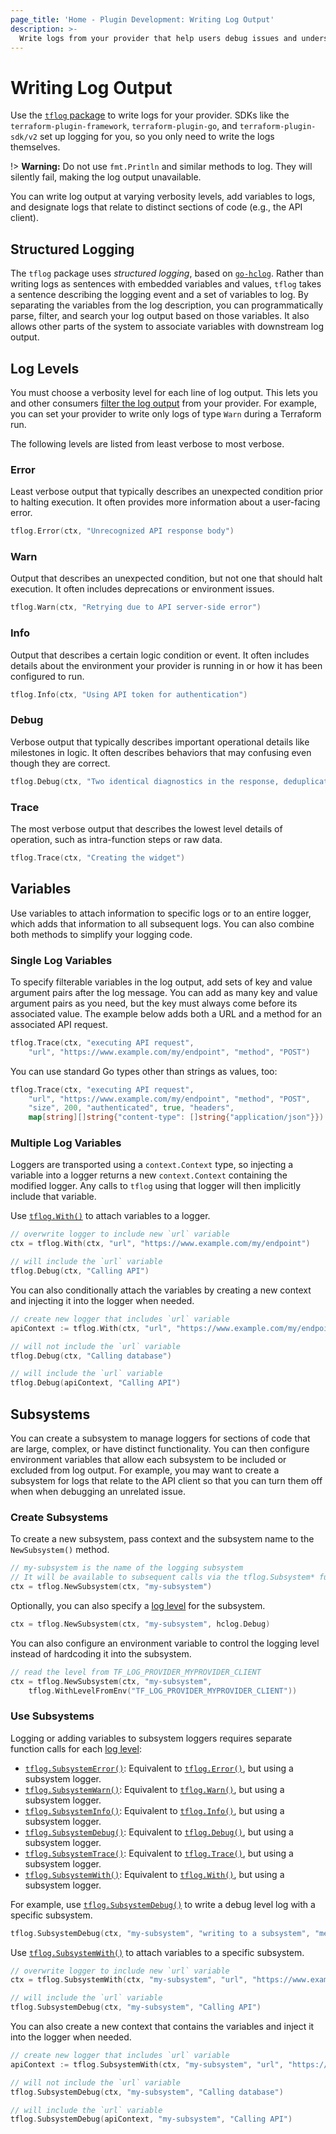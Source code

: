 ```yaml
---
page_title: 'Home - Plugin Development: Writing Log Output'
description: >-
  Write logs from your provider that help users debug issues and understand operations.
---
```


# Writing Log Output

Use the [`tflog` package](https://pkg.go.dev/github.com/hashicorp/terraform-plugin-log/tflog) to write logs for your provider. SDKs like the `terraform-plugin-framework`, `terraform-plugin-go`, and `terraform-plugin-sdk/v2` set up logging for you, so you only need to write the logs themselves.

!> **Warning:** Do not use `fmt.Println` and similar methods to log. They will silently fail, making the log output unavailable.

You can write log output at varying verbosity levels, add variables to logs, and designate logs that relate to distinct sections of code (e.g., the API client).

## Structured Logging

The `tflog` package uses _structured logging_, based on [`go-hclog`](https://pkg.go.dev/github.com/hashicorp/go-hclog). Rather than writing logs as sentences with embedded variables and values, `tflog` takes a sentence describing the logging event and a set of variables to log. By separating the variables from the log description, you can programmatically parse, filter, and search your log output based on those variables. It also allows other parts of the system to associate variables with downstream log output.

## Log Levels

You must choose a verbosity level for each line of log output. This lets you and other consumers [filter the log output](/plugin/log/filtering) from your provider. For example, you can set your provider to write only logs of type `Warn` during a Terraform run.

The following levels are listed from least verbose to most verbose.

### Error

Least verbose output that typically describes an unexpected condition prior to halting execution. It often provides more information about a user-facing error.

```go
tflog.Error(ctx, "Unrecognized API response body")
```

### Warn

Output that describes an unexpected condition, but not one that should halt execution. It often includes deprecations or environment issues.

```go
tflog.Warn(ctx, "Retrying due to API server-side error")
```

### Info

Output that describes a certain logic condition or event. It often includes details about the environment your provider is running in or how it has been configured to run.

```go
tflog.Info(ctx, "Using API token for authentication")
```

### Debug

Verbose output that typically describes important operational details like milestones in logic. It often describes behaviors that may confusing even though they are correct.

```go
tflog.Debug(ctx, "Two identical diagnostics in the response, deduplicating down to one")
```

### Trace

The most verbose output that describes the lowest level details of operation, such as intra-function steps or raw data.

```go
tflog.Trace(ctx, "Creating the widget")
```

## Variables

Use variables to attach information to specific logs or to an entire logger, which adds that information to all subsequent logs. You can also combine both methods to simplify your logging code.

### Single Log Variables

To specify filterable variables in the log output, add sets of key and value argument pairs after the log message. You can add as many key and value argument pairs as you need, but the key must always come before its associated value. The example below adds both a URL and a method for an associated API request.

```go
tflog.Trace(ctx, "executing API request",
    "url", "https://www.example.com/my/endpoint", "method", "POST")
```

You can use standard Go types other than strings as values, too:

```go
tflog.Trace(ctx, "executing API request",
    "url", "https://www.example.com/my/endpoint", "method", "POST",
    "size", 200, "authenticated", true, "headers",
    map[string][]string{"content-type": []string{"application/json"}})
```

### Multiple Log Variables

Loggers are transported using a `context.Context` type, so injecting a variable into a logger returns a new `context.Context` containing the modified logger. Any calls to `tflog` using that logger will then implicitly include that variable.

Use [`tflog.With()`](https://pkg.go.dev/github.com/hashicorp/terraform-plugin-log/tflog#With) to attach variables to a logger.

```go
// overwrite logger to include new `url` variable
ctx = tflog.With(ctx, "url", "https://www.example.com/my/endpoint")

// will include the `url` variable
tflog.Debug(ctx, "Calling API")
```

You can also conditionally attach the variables by creating a new context and injecting it into the logger when needed.

```go
// create new logger that includes `url` variable
apiContext := tflog.With(ctx, "url", "https://www.example.com/my/endpoint")

// will not include the `url` variable
tflog.Debug(ctx, "Calling database")

// will include the `url` variable
tflog.Debug(apiContext, "Calling API")
```

## Subsystems

You can create a subsystem to manage loggers for sections of code that are large, complex, or have distinct functionality. You can then configure environment variables that allow each subsystem to be included or excluded from log output. For example, you may want to create a subsystem for logs that relate to the API client so that you can turn them off when when debugging an unrelated issue.

### Create Subsystems

To create a new subsystem, pass context and the subsystem name to the `NewSubsystem()` method.

```go
// my-subsystem is the name of the logging subsystem
// It will be available to subsequent calls via the tflog.Subsystem* functions.
ctx = tflog.NewSubsystem(ctx, "my-subsystem")
```

Optionally, you can also specify a [log level](#log-levels) for the subsystem.

```go
ctx = tflog.NewSubsystem(ctx, "my-subsystem", hclog.Debug)
```

You can also configure an environment variable to control the logging level instead of hardcoding it into the subsystem.

```go
// read the level from TF_LOG_PROVIDER_MYPROVIDER_CLIENT
ctx = tflog.NewSubsystem(ctx, "my-subsystem",
    tflog.WithLevelFromEnv("TF_LOG_PROVIDER_MYPROVIDER_CLIENT"))
```

### Use Subsystems

Logging or adding variables to subsystem loggers requires separate function calls for each [log level](#log-levels):

* [`tflog.SubsystemError()`](https://pkg.go.dev/github.com/hashicorp/terraform-plugin-log/tflog#SubsystemError): Equivalent to [`tflog.Error()`](https://pkg.go.dev/github.com/hashicorp/terraform-plugin-log/tflog#Error), but using a subsystem logger.
* [`tflog.SubsystemWarn()`](https://pkg.go.dev/github.com/hashicorp/terraform-plugin-log/tflog#SubsystemWarn): Equivalent to [`tflog.Warn()`](https://pkg.go.dev/github.com/hashicorp/terraform-plugin-log/tflog#Warn), but using a subsystem logger.
* [`tflog.SubsystemInfo()`](https://pkg.go.dev/github.com/hashicorp/terraform-plugin-log/tflog#SubsystemInfo): Equivalent to [`tflog.Info()`](https://pkg.go.dev/github.com/hashicorp/terraform-plugin-log/tflog#Info), but using a subsystem logger.
* [`tflog.SubsystemDebug()`](https://pkg.go.dev/github.com/hashicorp/terraform-plugin-log/tflog#SubsystemDebug): Equivalent to [`tflog.Debug()`](https://pkg.go.dev/github.com/hashicorp/terraform-plugin-log/tflog#Debug), but using a subsystem logger.
* [`tflog.SubsystemTrace()`](https://pkg.go.dev/github.com/hashicorp/terraform-plugin-log/tflog#SubsystemTrace): Equivalent to [`tflog.Trace()`](https://pkg.go.dev/github.com/hashicorp/terraform-plugin-log/tflog#Trace), but using a subsystem logger.
* [`tflog.SubsystemWith()`](https://pkg.go.dev/github.com/hashicorp/terraform-plugin-log/tflog#SubsystemWith): Equivalent to [`tflog.With()`](https://pkg.go.dev/github.com/hashicorp/terraform-plugin-log/tflog#With), but using a subsystem logger.

For example, use [`tflog.SubsystemDebug()`](https://pkg.go.dev/github.com/hashicorp/terraform-plugin-log/tflog#SubsystemDebug) to write a debug level log with a specific subsystem.

```go
tflog.SubsystemDebug(ctx, "my-subsystem", "writing to a subsystem", "meaning_of_life", 42)
```

Use [`tflog.SubsystemWith()`](https://pkg.go.dev/github.com/hashicorp/terraform-plugin-log/tflog#SubsystemWith) to attach variables to a specific subsystem.

```go
// overwrite logger to include new `url` variable
ctx = tflog.SubsystemWith(ctx, "my-subsystem", "url", "https://www.example.com/my/endpoint")

// will include the `url` variable
tflog.SubsystemDebug(ctx, "my-subsystem", "Calling API")
```

You can also create a new context that contains the variables and inject it into the logger when needed.

```go
// create new logger that includes `url` variable
apiContext := tflog.SubsystemWith(ctx, "my-subsystem", "url", "https://www.example.com/my/endpoint")

// will not include the `url` variable
tflog.SubsystemDebug(ctx, "my-subsystem", "Calling database")

// will include the `url` variable
tflog.SubsystemDebug(apiContext, "my-subsystem", "Calling API")
```
